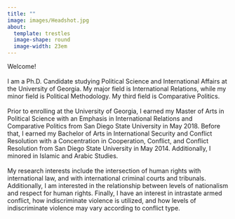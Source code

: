 ```yaml
---
title: ""
image: images/Headshot.jpg
about:
  template: trestles
  image-shape: round
  image-width: 23em
---
```


Welcome!
<br>
<br>
I am a Ph.D. Candidate studying Political Science and International Affairs at the University of Georgia. My major field is International Relations, while my minor field is Political Methodology. My third field is Comparative Politics.
<br>
<br>
Prior to enrolling at the University of Georgia, I earned my Master of Arts in Political Science with an Emphasis in International Relations and Comparative Politics from San Diego State University in May 2018. Before that, I earned my Bachelor of Arts in International Security and Conflict Resolution with a Concentration in Cooperation, Conflict, and Conflict Resolution from San Diego State University in May 2014. Additionally, I minored in Islamic and Arabic Studies.
<br>
<br>
My research interests include the intersection of human rights with international law, and with international criminal courts and tribunals. Additionally, I am interested in the relationship between levels of nationalism and respect for human rights. Finally, I have an interest in intrastate armed conflict, how indiscriminate violence is utilized, and how levels of indiscriminate violence may vary according to conflict type.